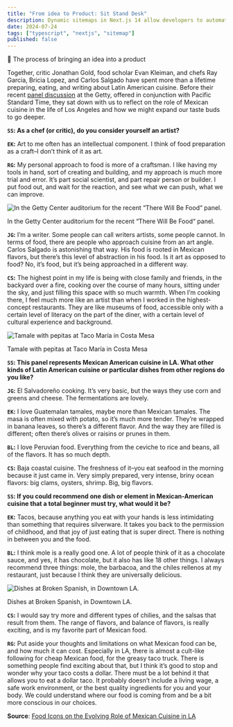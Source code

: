 ```yaml
---
title: "From idea to Product: Sit Stand Desk"
description: Dynamic sitemaps in Next.js 14 allow developers to automatically generate and update sitemaps based on the current state of their application. This feature is particularly useful for large websites or applications with frequently changing content. By dynamically creating sitemaps, you can ensure that search engines always have the most up-to-date information about the pages on your site, improving your SEO efforts.
date: 2024-07-24
tags: ["typescript", "nextjs", "sitemap"]
published: false
---
```


<aside class="hightlight_warn">
🔖 The process of bringing an idea into a product
</aside>

Together, critic Jonathan Gold, food scholar Evan Kleiman, and chefs Ray Garcia, Bricia Lopez, and Carlos Salgado have spent more than a lifetime preparing, eating, and writing about Latin American cuisine. Before their recent [panel discussion](http://www.getty.edu/visit/cal/events/ev_2035.html) at the Getty, offered in conjunction with Pacific Standard Time, they sat down with us to reflect on the role of Mexican cuisine in the life of Los Angeles and how we might expand our taste buds to go deeper.

**`SS`: As a chef (or critic), do you consider yourself an artist?**

**`EK`:** Art to me often has an intellectual component. I think of food preparation as a craft–I don’t think of it as art.

**`RG`:** My personal approach to food is more of a craftsman. I like having my tools in hand, sort of creating and building, and my approach is much more trial and error. It’s part social scientist, and part repair person or builder. I put food out, and wait for the reaction, and see what we can push, what we can improve.

![In the Getty Center auditorium for the recent “There Will Be Food“ panel.](../images/maarten-van-den-heuvel-400626-unsplash.jpg)

In the Getty Center auditorium for the recent “There Will Be Food“ panel.

**`JG`:** I’m a writer. Some people can call writers artists, some people cannot. In terms of food, there are people who approach cuisine from an art angle. Carlos Salgado is astonishing that way. His food is rooted in Mexican flavors, but there’s this level of abstraction in his food. Is it art as opposed to food? No, it’s food, but it’s being approached in a different way.

**`CS`:** The highest point in my life is being with close family and friends, in the backyard over a fire, cooking over the course of many hours, sitting under the sky, and just filling this space with so much warmth. When I’m cooking there, I feel much more like an artist than when I worked in the highest-concept restaurants. They are like museums of food, accessible only with a certain level of literacy on the part of the diner, with a certain level of cultural experience and background.

![Tamale with pepitas at Taco María in Costa Mesa](../images/edgar-castrejon-459814-unsplash.jpg)

Tamale with pepitas at Taco María in Costa Mesa

**`SS`: This panel represents Mexican American cuisine in LA. What other kinds of Latin American cuisine or particular dishes from other regions do you like?**

**`JG`:** El Salvadoreño cooking. It’s very basic, but the ways they use corn and greens and cheese. The fermentations are lovely.

**`EK`:** I love Guatemalan tamales, maybe more than Mexican tamales. The masa is often mixed with potato, so it’s much more tender. They’re wrapped in banana leaves, so there’s a different flavor. And the way they are filled is different; often there’s olives or raisins or prunes in them.

**`BL`:** I love Peruvian food. Everything from the ceviche to rice and beans, all of the flavors. It has so much depth.

**`CS`:** Baja coastal cuisine. The freshness of it–you eat seafood in the morning because it just came in. Very simply prepared, very intense, briny ocean flavors: big clams, oysters, shrimp. Big, big flavors.

**`SS`: If you could recommend one dish or element in Mexican-American cuisine that a total beginner must try, what would it be?**

**`EK`:** Tacos, because anything you eat with your hands is less intimidating than something that requires silverware. It takes you back to the permission of childhood, and that joy of just eating that is super direct. There is nothing in between you and the food.

**`BL`:** I think mole is a really good one. A lot of people think of it as a chocolate sauce, and yes, it has chocolate, but it also has like 18 other things. I always recommend three things: mole, the barbacoa, and the chiles rellenos at my restaurant, just because I think they are universally delicious.

![Dishes at Broken Spanish, in Downtown LA.](../images/christine-siracusa-363257-unsplash.jpg)

Dishes at Broken Spanish, in Downtown LA.

**`CS`:** I would say try more and different types of chilies, and the salsas that result from them. The range of flavors, and balance of flavors, is really exciting, and is my favorite part of Mexican food.

**`RG`:** Put aside your thoughts and limitations on what Mexican food can be, and how much it can cost. Especially in LA, there is almost a cult-like following for cheap Mexican food, for the greasy taco truck. There is something people find exciting about that, but I think it’s good to stop and wonder why your taco costs a dollar. There must be a lot behind it that allows you to eat a dollar taco. It probably doesn’t include a living wage, a safe work environment, or the best quality ingredients for you and your body. We could understand where our food is coming from and be a bit more conscious in our choices.

**Source**: [Food Icons on the Evolving Role of Mexican Cuisine in LA](http://blogs.getty.edu/iris/5-food-icons-on-the-evolving-role-of-mexican-cuisine-in-la/)